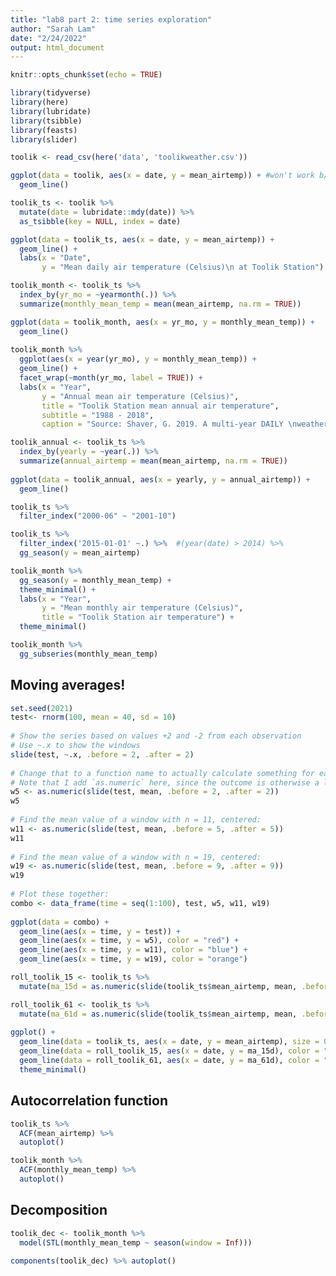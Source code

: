 ```yaml
---
title: "lab8 part 2: time series exploration"
author: "Sarah Lam"
date: "2/24/2022"
output: html_document
---
```


```r
knitr::opts_chunk$set(echo = TRUE)

library(tidyverse)
library(here)
library(lubridate)
library(tsibble)
library(feasts)
library(slider)
```

```r
toolik <- read_csv(here('data', 'toolikweather.csv'))
```

```r
ggplot(data = toolik, aes(x = date, y = mean_airtemp)) + #won't work b/c doesn't knwo dates are dates
  geom_line()
```

```r
toolik_ts <- toolik %>% 
  mutate(date = lubridate::mdy(date)) %>% 
  as_tsibble(key = NULL, index = date)

ggplot(data = toolik_ts, aes(x = date, y = mean_airtemp)) +
  geom_line() +
  labs(x = "Date",
       y = "Mean daily air temperature (Celsius)\n at Toolik Station")
```

```r
toolik_month <- toolik_ts %>% 
  index_by(yr_mo = ~yearmonth(.)) %>% 
  summarize(monthly_mean_temp = mean(mean_airtemp, na.rm = TRUE))

ggplot(data = toolik_month, aes(x = yr_mo, y = monthly_mean_temp)) +
  geom_line() 
 
toolik_month %>% 
  ggplot(aes(x = year(yr_mo), y = monthly_mean_temp)) +
  geom_line() +
  facet_wrap(~month(yr_mo, label = TRUE)) +
  labs(x = "Year",
       y = "Annual mean air temperature (Celsius)",
       title = "Toolik Station mean annual air temperature",
       subtitle = "1988 - 2018",
       caption = "Source: Shaver, G. 2019. A multi-year DAILY \nweather file for the Toolik Field Station at Toolik Lake, AK\n starting 1988 to present. ver 4. Environmental Data Initiative.")
```

```r
toolik_annual <- toolik_ts %>% 
  index_by(yearly = ~year(.)) %>% 
  summarize(annual_airtemp = mean(mean_airtemp, na.rm = TRUE))
 
ggplot(data = toolik_annual, aes(x = yearly, y = annual_airtemp)) +
  geom_line()
```

```r
toolik_ts %>% 
  filter_index("2000-06" ~ "2001-10")
```


```r
toolik_ts %>% 
  filter_index('2015-01-01' ~.) %>%  #(year(date) > 2014) %>% 
  gg_season(y = mean_airtemp)
```

```r
toolik_month %>% 
  gg_season(y = monthly_mean_temp) +
  theme_minimal() +
  labs(x = "Year",
       y = "Mean monthly air temperature (Celsius)",
       title = "Toolik Station air temperature") +
  theme_minimal()
```

```r
toolik_month %>% 
  gg_subseries(monthly_mean_temp)
```

## Moving averages! 

```r
set.seed(2021)
test<- rnorm(100, mean = 40, sd = 10)
 
# Show the series based on values +2 and -2 from each observation
# Use ~.x to show the windows
slide(test, ~.x, .before = 2, .after = 2)
 
# Change that to a function name to actually calculate something for each window
# Note that I add `as.numeric` here, since the outcome is otherwise a list
w5 <- as.numeric(slide(test, mean, .before = 2, .after = 2))
w5
 
# Find the mean value of a window with n = 11, centered:
w11 <- as.numeric(slide(test, mean, .before = 5, .after = 5))
w11
 
# Find the mean value of a window with n = 19, centered:
w19 <- as.numeric(slide(test, mean, .before = 9, .after = 9))
w19
 
# Plot these together: 
combo <- data_frame(time = seq(1:100), test, w5, w11, w19)
 
ggplot(data = combo) +
  geom_line(aes(x = time, y = test)) +
  geom_line(aes(x = time, y = w5), color = "red") +
  geom_line(aes(x = time, y = w11), color = "blue") +
  geom_line(aes(x = time, y = w19), color = "orange")
```

```r
roll_toolik_15 <- toolik_ts %>% 
  mutate(ma_15d = as.numeric(slide(toolik_ts$mean_airtemp, mean, .before = 7, .after = 7)))

roll_toolik_61 <- toolik_ts %>% 
  mutate(ma_61d = as.numeric(slide(toolik_ts$mean_airtemp, mean, .before = 30, .after = 30)))
 
ggplot() +
  geom_line(data = toolik_ts, aes(x = date, y = mean_airtemp), size = 0.2, color = "gray") +
  geom_line(data = roll_toolik_15, aes(x = date, y = ma_15d), color = "orange") +
  geom_line(data = roll_toolik_61, aes(x = date, y = ma_61d), color = "blue") +
  theme_minimal()
```

## Autocorrelation function 

```r
toolik_ts %>% 
  ACF(mean_airtemp) %>% 
  autoplot()

toolik_month %>% 
  ACF(monthly_mean_temp) %>% 
  autoplot()
```

## Decomposition 

```r
toolik_dec <- toolik_month %>% 
  model(STL(monthly_mean_temp ~ season(window = Inf)))
 
components(toolik_dec) %>% autoplot()
```





